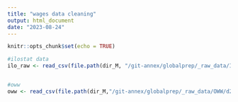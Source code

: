 ```yaml
---
title: "wages data cleaning"
output: html_document
date: "2023-08-24"
---
```


```r
knitr::opts_chunk$set(echo = TRUE)
```

```r
#ilostat data
ilo_raw <- read_csv(file.path(dir_M, "/git-annex/globalprep/_raw_data/ILOSTAT/d2023/ILO_earnings_economic.csv"))


#oww
oww <- read_csv(file.path(dir_M,"/git-annex/globalprep/_raw_data/OWW/d2023/oww3.csv"))

```

